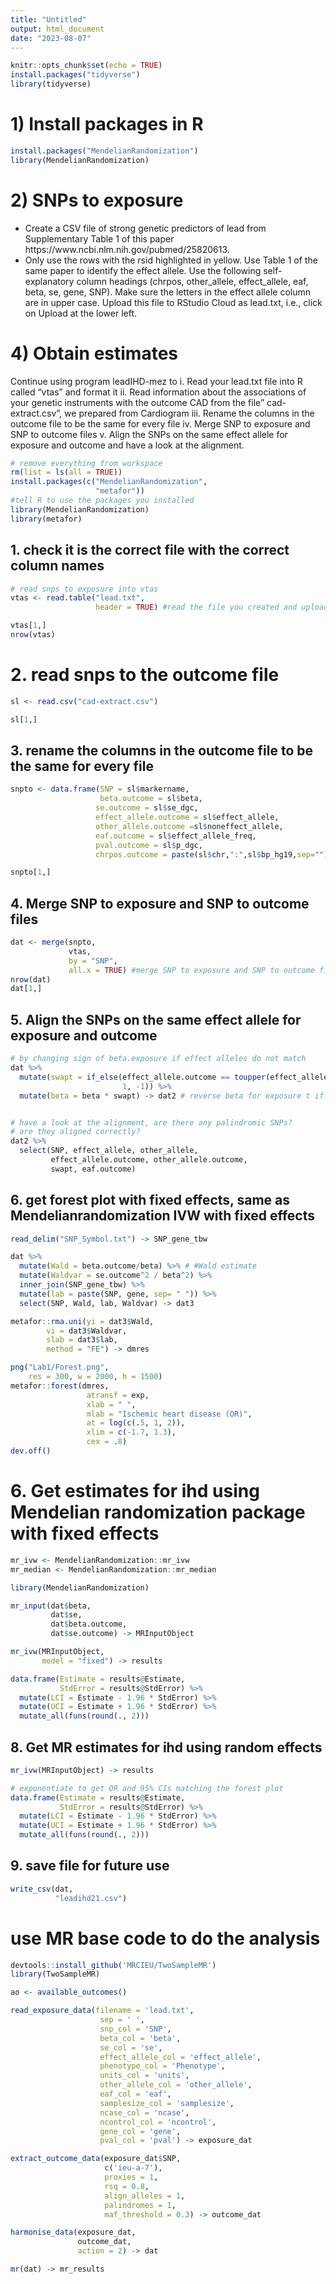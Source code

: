 ```yaml
---
title: "Untitled"
output: html_document
date: "2023-08-07"
---
```


```r
knitr::opts_chunk$set(echo = TRUE)
install.packages("tidyverse")
library(tidyverse)
```

# 1)	Install packages in R
```R
install.packages("MendelianRandomization")
library(MendelianRandomization)
```

# 2)	SNPs to exposure
* Create a CSV file of strong genetic predictors of lead from Supplementary Table 1 of this paper https://www.ncbi.nlm.nih.gov/pubmed/25820613.
* Only use the rows with the rsid highlighted in yellow. Use Table 1 of the same paper to identify the effect allele. Use the following self-explanatory column headings (chrpos, other_allele, effect_allele, eaf, beta, se, gene, SNP). Make sure the letters in the effect allele column are in upper case. Upload this file to RStudio Cloud as lead.txt, i.e., click on Upload at the lower left. 


# 4)	Obtain estimates
Continue using program leadIHD-mez to
i.	Read your lead.txt file into R called “vtas” and format it
ii.	Read information about the associations of your genetic instruments with the outcome CAD from the file” cad-extract.csv”, we prepared from Cardiogram
iii.	Rename the columns in the outcome file to be the same for every file
iv.	Merge SNP to exposure and SNP to outcome files
v.	Align the SNPs on the same effect allele for exposure and outcome and have a look at the alignment.

```R
# remove everything from workspace
rm(list = ls(all = TRUE))
install.packages(c("MendelianRandomization",
                   "metafor"))
#tell R to use the packages you installed
library(MendelianRandomization)
library(metafor)
```

## 1. check it is the correct file with the correct column names
```R
# read snps to exposure into vtas
vtas <- read.table("lead.txt",
                   header = TRUE) #read the file you created and uploaded

vtas[1,]
nrow(vtas)
```

# 2. read snps to the outcome file 
```R
sl <- read.csv("cad-extract.csv")

sl[1,]
```

## 3. rename the columns in the outcome file to be the same for every file
```R
snpto <- data.frame(SNP = sl$markername,
                    beta.outcome = sl$beta,
                   se.outcome = sl$se_dgc,
                   effect_allele.outcome = sl$effect_allele,
                   other_allele.outcome =sl$noneffect_allele,
                   eaf.outcome = sl$effect_allele_freq,
                   pval.outcome = sl$p_dgc,
                   chrpos.outcome = paste(sl$chr,":",sl$bp_hg19,sep=""))

snpto[1,]
```

## 4. Merge SNP to exposure and SNP to outcome files
```R
dat <- merge(snpto,
             vtas,
             by = "SNP",
             all.x = TRUE) #merge SNP to exposure and SNP to outcome file
nrow(dat)
dat[1,]
```

## 5. Align the SNPs on the same effect allele for exposure and outcome
```R
# by changing sign of beta.exposure if effect alleles do not match
dat %>% 
  mutate(swapt = if_else(effect_allele.outcome == toupper(effect_allele),
                         1, -1)) %>% 
  mutate(beta = beta * swapt) -> dat2 # reverse beta for exposure t if effect alleles do not match


# have a look at the alignment, are there any palindromic SNPs?
# are they aligned correctly?
dat2 %>% 
  select(SNP, effect_allele, other_allele,
         effect_allele.outcome, other_allele.outcome,
         swapt, eaf.outcome)
```

## 6. get forest plot with fixed effects, same as Mendelianrandomization IVW with fixed effects 
```R
read_delim("SNP_Symbol.txt") -> SNP_gene_tbw

dat %>% 
  mutate(Wald = beta.outcome/beta) %>% # #Wald estimate
  mutate(Waldvar = se.outcome^2 / beta^2) %>% 
  inner_join(SNP_gene_tbw) %>% 
  mutate(lab = paste(SNP, gene, sep= " ")) %>% 
  select(SNP, Wald, lab, Waldvar) -> dat3

metafor::rma.uni(yi = dat3$Wald,
        vi = dat3$Waldvar,
        slab = dat3$lab,
        method = "FE") -> dmres
```


```R
png("Lab1/Forest.png",
    res = 300, w = 2000, h = 1500)
metafor::forest(dmres,
                 atransf = exp,
                 xlab = " ",
                 mlab = "Ischemic heart disease (OR)",
                 at = log(c(.5, 1, 2)),
                 xlim = c(-1.7, 1.3),
                 cex = .8)
dev.off()
```


# 6. Get estimates for ihd using Mendelian randomization package with fixed effects
```R
mr_ivw <- MendelianRandomization::mr_ivw
mr_median <- MendelianRandomization::mr_median

library(MendelianRandomization)

mr_input(dat$beta,
         dat$se,
         dat$beta.outcome,
         dat$se.outcome) -> MRInputObject

mr_ivw(MRInputObject,
       model = "fixed") -> results

data.frame(Estimate = results@Estimate,
           StdError = results@StdError) %>% 
  mutate(LCI = Estimate - 1.96 * StdError) %>% 
  mutate(UCI = Estimate + 1.96 * StdError) %>% 
  mutate_all(funs(round(., 2)))
```


## 8. Get MR estimates for ihd using random effects
```R
mr_ivw(MRInputObject) -> results

# exponentiate to get OR and 95% CIs matching the forest plot
data.frame(Estimate = results@Estimate,
           StdError = results@StdError) %>% 
  mutate(LCI = Estimate - 1.96 * StdError) %>% 
  mutate(UCI = Estimate + 1.96 * StdError) %>% 
  mutate_all(funs(round(., 2)))
```


## 9. save file for future use
```R
write_csv(dat,
          "leadihd21.csv")
```

# use MR base code to do the analysis
```R
devtools::install_github('MRCIEU/TwoSampleMR')
library(TwoSampleMR)
```

```R
ao <- available_outcomes()
```

```R
read_exposure_data(filename = 'lead.txt',
                    sep = ' ',
                    snp_col = 'SNP',
                    beta_col = 'beta',
                    se_col = 'se',
                    effect_allele_col = 'effect_allele',
                    phenotype_col = 'Phenotype',
                    units_col = 'units',
                    other_allele_col = 'other_allele',
                    eaf_col = 'eaf',
                    samplesize_col = 'samplesize',
                    ncase_col = 'ncase',
                    ncontrol_col = 'ncontrol',
                    gene_col = 'gene',
                    pval_col = 'pval') -> exposure_dat

extract_outcome_data(exposure_dat$SNP,
                     c('ieu-a-7'),
                     proxies = 1,
                     rsq = 0.8,
                     align_alleles = 1,
                     palindromes = 1,
                     maf_threshold = 0.3) -> outcome_dat

harmonise_data(exposure_dat,
               outcome_dat,
               action = 2) -> dat

mr(dat) -> mr_results
```

